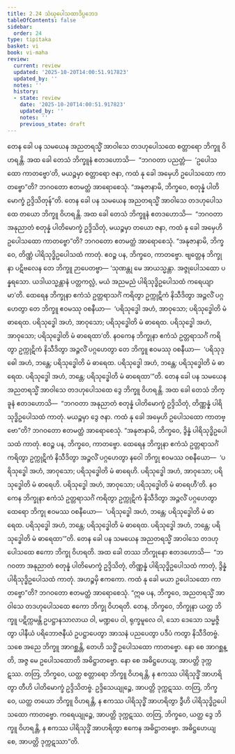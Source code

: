 ```yaml
---
title: 2.24 သံဃုပေါသထာဒိပ္ပဘေဒ
tableOfContents: false
sidebar:
  order: 24
type: tipitaka
basket: vi
book: vi-maha
review:
  current: review
  updated: '2025-10-20T14:00:51.917823'
  updated_by: ''
  notes: ''
  history:
  - state: review
    date: '2025-10-20T14:00:51.917823'
    updated_by: ''
    notes: ''
    previous_state: draft
---
```



<DynamicBreadcrumb />


<ReviewStatus review={frontmatter.review} showDetails={true} />

<HypothesisAnnotation frontmatter={frontmatter} />

<Division number="168" book="vi-maha" e="ch" v="3" p="166">

<Paragraph number="700" book="vi-maha">
တေန ခေါ ပန သမယေန အညတရသ္မိံ အာဝါသေ တဒဟုပေါသထေ စတ္တာရော ဘိက္ခူ ဝိဟရန္တိ. အထ ခေါ တေသံ ဘိက္ခူနံ ဧတဒဟောသိ—  “ဘဂဝတာ ပညတ္တံ—  ‘ဥပေါသထော ကာတဗ္ဗော’တိ, မယဉ္စမှာ စတ္တာရော ဇနာ, ကထံ နု ခေါ အမှေဟိ ဥပေါသထော ကာတဗ္ဗော”တိ? ဘဂဝတော ဧတမတ္ထံ အာရောစေသုံ. “အနုဇာနာမိ, ဘိက္ခဝေ, စတုန္နံ ပါတိမောက္ခံ ဥဒ္ဒိသိတုန်”တိ.
</Paragraph>

<Paragraph number="701" book="vi-maha">
တေန ခေါ ပန သမယေန အညတရသ္မိံ အာဝါသေ တဒဟုပေါသထေ တယော ဘိက္ခူ ဝိဟရန္တိ. အထ ခေါ တေသံ ဘိက္ခူနံ ဧတဒဟောသိ—  “ဘဂဝတာ အနုညာတံ စတုန္နံ ပါတိမောက္ခံ ဥဒ္ဒိသိတုံ, မယဉ္စမှာ တယော ဇနာ, ကထံ နု ခေါ အမှေဟိ ဥပေါသထော ကာတဗ္ဗော”တိ? ဘဂဝတော ဧတမတ္ထံ အာရောစေသုံ. “အနုဇာနာမိ, ဘိက္ခဝေ, တိဏ္ဏံ ပါရိသုဒ္ဓိဥပေါသထံ ကာတုံ. ဧဝဉ္စ ပန, ဘိက္ခဝေ, ကာတဗ္ဗော. ဗျတ္တေန ဘိက္ခုနာ ပဋိဗလေန တေ ဘိက္ခူ ဉာပေတဗ္ဗာ—
</Paragraph>

<Paragraph number="702" book="vi-maha">
‘သုဏန္တု မေ အာယသ္မန္တာ. အဇ္ဇုပေါသထော ပန္နရသော. ယဒါယသ္မန္တာနံ ပတ္တကလ္လံ, မယံ အညမညံ ပါရိသုဒ္ဓိဥပေါသထံ ကရေယျာမာ’တိ.
</Paragraph>

<Paragraph number="703" book="vi-maha">
ထေရေန ဘိက္ခုနာ ဧကံသံ ဥတ္တရာသင်္ဂံ ကရိတွာ ဥက္ကုဋိကံ နိသီဒိတွာ အဉ္ဇလိံ ပဂ္ဂဟေတွာ တေ ဘိက္ခူ ဧဝမဿု ဝစနီယာ—  ‘ပရိသုဒ္ဓေါ အဟံ, အာဝုသော; ပရိသုဒ္ဓေါတိ မံ ဓာရေထ. ပရိသုဒ္ဓေါ အဟံ, အာဝုသော; ပရိသုဒ္ဓေါတိ မံ ဓာရေထ. ပရိသုဒ္ဓေါ အဟံ, အာဝုသော; ပရိသုဒ္ဓေါတိ မံ ဓာရေထာ’တိ.
</Paragraph>

<Paragraph number="704" book="vi-maha">
နဝကေန ဘိက္ခုနာ ဧကံသံ ဥတ္တရာသင်္ဂံ ကရိတွာ ဥက္ကုဋိကံ နိသီဒိတွာ အဉ္ဇလိံ ပဂ္ဂဟေတွာ တေ ဘိက္ခူ ဧဝမဿု ဝစနီယာ—  ‘ပရိသုဒ္ဓေါ အဟံ, ဘန္တေ; ပရိသုဒ္ဓေါတိ မံ ဓာရေထ. ပရိသုဒ္ဓေါ အဟံ, ဘန္တေ; ပရိသုဒ္ဓေါတိ မံ ဓာရေထ. ပရိသုဒ္ဓေါ အဟံ, ဘန္တေ; ပရိသုဒ္ဓေါတိ မံ ဓာရေထာ’”တိ.
</Paragraph>

<Paragraph number="705" book="vi-maha">
တေန ခေါ ပန သမယေန အညတရသ္မိံ အာဝါသေ တဒဟုပေါသထေ ဒွေ ဘိက္ခူ ဝိဟရန္တိ. အထ ခေါ တေသံ ဘိက္ခူနံ ဧတဒဟောသိ—  “ဘဂဝတာ အနုညာတံ စတုန္နံ ပါတိမောက္ခံ ဥဒ္ဒိသိတုံ, တိဏ္ဏန္နံ ပါရိသုဒ္ဓိဥပေါသထံ ကာတုံ. မယဉ္စမှာ ဒွေ ဇနာ. ကထံ နု ခေါ အမှေဟိ ဥပေါသထော ကာတဗ္ဗော”တိ? ဘဂဝတော ဧတမတ္ထံ အာရောစေသုံ. “အနုဇာနာမိ, ဘိက္ခဝေ, ဒွိန္နံ ပါရိသုဒ္ဓိဥပေါသထံ ကာတုံ. ဧဝဉ္စ ပန, ဘိက္ခဝေ, ကာတဗ္ဗော. ထေရေန ဘိက္ခုနာ ဧကံသံ ဥတ္တရာသင်္ဂံ ကရိတွာ ဥက္ကုဋိကံ နိသီဒိတွာ အဉ္ဇလိံ ပဂ္ဂဟေတွာ နဝေါ ဘိက္ခု ဧဝမဿ ဝစနီယော—  ‘ပရိသုဒ္ဓေါ အဟံ, အာဝုသော; ပရိသုဒ္ဓေါတိ မံ ဓာရေဟိ. ပရိသုဒ္ဓေါ အဟံ, အာဝုသော; ပရိသုဒ္ဓေါတိ မံ ဓာရေဟိ. ပရိသုဒ္ဓေါ အဟံ, အာဝုသော; ပရိသုဒ္ဓေါတိ မံ ဓာရေဟီ’တိ.
</Paragraph>

<Paragraph number="706" book="vi-maha">
နဝကေန ဘိက္ခုနာ ဧကံသံ ဥတ္တရာသင်္ဂံ ကရိတွာ ဥက္ကုဋိကံ နိသီဒိတွာ အဉ္ဇလိံ ပဂ္ဂဟေတွာ ထေရော ဘိက္ခု ဧဝမဿ ဝစနီယော—  ‘ပရိသုဒ္ဓေါ အဟံ, ဘန္တေ; ပရိသုဒ္ဓေါတိ မံ ဓာရေထ. ပရိသုဒ္ဓေါ အဟံ, ဘန္တေ; ပရိသုဒ္ဓေါတိ မံ ဓာရေထ. ပရိသုဒ္ဓေါ အဟံ, ဘန္တေ; ပရိသုဒ္ဓေါတိ မံ ဓာရေထာ’”တိ.
</Paragraph>

<Paragraph number="707" book="vi-maha">
တေန ခေါ ပန သမယေန အညတရသ္မိံ အာဝါသေ တဒဟုပေါသထေ ဧကော ဘိက္ခု ဝိဟရတိ. အထ ခေါ တဿ ဘိက္ခုနော ဧတဒဟောသိ—  “ဘဂဝတာ အနုညာတံ စတုန္နံ ပါတိမောက္ခံ ဥဒ္ဒိသိတုံ, တိဏ္ဏန္နံ ပါရိသုဒ္ဓိဥပေါသထံ ကာတုံ, ဒွိန္နံ ပါရိသုဒ္ဓိဥပေါသထံ ကာတုံ. အဟဉ္စမှိ ဧကကော. ကထံ နု ခေါ မယာ ဥပေါသထော ကာတဗ္ဗော”တိ? ဘဂဝတော ဧတမတ္ထံ အာရောစေသုံ. “ဣဓ ပန, ဘိက္ခဝေ, အညတရသ္မိံ အာဝါသေ တဒဟုပေါသထေ ဧကော ဘိက္ခု ဝိဟရတိ. တေန, ဘိက္ခဝေ, ဘိက္ခုနာ ယတ္ထ ဘိက္ခူ ပဋိက္ကမန္တိ ဥပဋ္ဌာနသာလာယ ဝါ, မဏ္ဍပေ ဝါ, ရုက္ခမူလေ ဝါ, သော ဒေသော သမ္မဇ္ဇိတွာ ပါနီယံ ပရိဘောဇနီယံ ဥပဋ္ဌာပေတွာ အာသနံ ပညပေတွာ ပဒီပံ ကတွာ နိသီဒိတဗ္ဗံ. သစေ အညေ ဘိက္ခူ အာဂစ္ဆန္တိ, တေဟိ သဒ္ဓိံ ဥပေါသထော ကာတဗ္ဗော. နော စေ အာဂစ္ဆန္တိ, အဇ္ဇ မေ ဥပေါသထောတိ အဓိဋ္ဌာတဗ္ဗော. နော စေ အဓိဋ္ဌဟေယျ, အာပတ္တိ ဒုက္ကဋဿ.
</Paragraph>

<Paragraph number="708" book="vi-maha">
တတြ, ဘိက္ခဝေ, ယတ္ထ စတ္တာရော ဘိက္ခူ ဝိဟရန္တိ, န ဧကဿ ပါရိသုဒ္ဓိံ အာဟရိတွာ တီဟိ ပါတိမောက္ခံ ဥဒ္ဒိသိတဗ္ဗံ. ဥဒ္ဒိသေယျုဉ္စေ, အာပတ္တိ ဒုက္ကဋဿ. တတြ, ဘိက္ခဝေ, ယတ္ထ တယော ဘိက္ခူ ဝိဟရန္တိ, န ဧကဿ ပါရိသုဒ္ဓိံ အာဟရိတွာ ဒွီဟိ ပါရိသုဒ္ဓိဥပေါသထော ကာတဗ္ဗော. ကရေယျုဉ္စေ, အာပတ္တိ ဒုက္ကဋဿ. တတြ, ဘိက္ခဝေ, ယတ္ထ ဒွေ ဘိက္ခူ ဝိဟရန္တိ, န ဧကဿ ပါရိသုဒ္ဓိံ အာဟရိတွာ ဧကေန အဓိဋ္ဌာတဗ္ဗော. အဓိဋ္ဌဟေယျ စေ, အာပတ္တိ ဒုက္ကဋဿာ”တိ.
</Paragraph>
</Division>